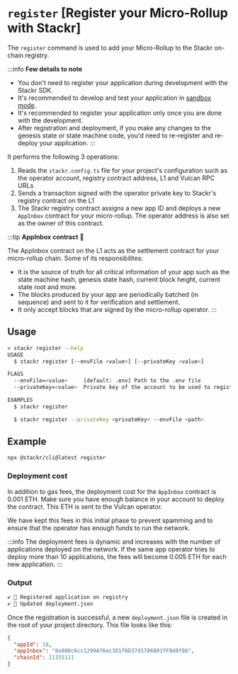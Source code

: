 # `register` [Register your Micro-Rollup with Stackr]

The `register` command is used to add your Micro-Rollup to the Stackr on-chain registry.

:::info
**Few details to note**

- You don't need to register your application during development with the Stackr SDK.
- It's recommended to develop and test your application in [sandbox mode](/build/zero-to-one/run-it/#lets-run--sandbox-mode).
- It's recommended to register your application only once you are done with the development.
- After registration and deployment, if you make any changes to the genesis state or state machine code, you'd need to re-register and re-deploy your application.
:::

It performs the following 3 operations:

1. Reads the `stackr.config.ts` file for your project's configuration such as the operator account, registry contract address, L1 and Vulcan RPC URLs
2. Sends a transaction signed with the operator private key to Stackr's registry contract on the L1
3. The Stackr registry contract assigns a new app ID and deploys a new `AppInbox` contract for your micro-rollup. The operator address is also set as the owner of this contract.

:::tip
**AppInbox contract** 📝

The AppInbox contract on the L1 acts as the settlement contract for your micro-rollup chain. Some of its responsibilites:

- It is the source of truth for all critical information of your app such as the state machine hash, genesis state hash, current block height, current state root and more.
- The blocks produced by your app are periodically batched (in sequence) and sent to it for verification and settlement.
- It only accept blocks that are signed by the micro-rollup operator.
:::

## Usage

```bash
» stackr register --help
USAGE
  $ stackr register [--envFile <value>] [--privateKey <value>]

FLAGS
  --envFile=<value>     [default: .env] Path to the .env file
  --privateKey=<value>  Private key of the account to be used to register the contract

EXAMPLES
  $ stackr register

  $ stackr register --privateKey <privateKey> --envFile <path>
```

## Example

```bash
npx @stackr/cli@latest register
```

### Deployment cost

In addition to gas fees, the deployment cost for the `AppInbox` contract is 0.001 ETH. Make sure you have enough balance in your account to deploy the contract. This ETH is sent to the Vulcan operator.

We have kept this fees in this initial phase to prevent spamming and to ensure that the operator has enough funds to run the network.

:::info
The deployment fees is dynamic and increases with the number of applications deployed on the network. If the same app operator tries to deploy more than 10 applications, the fees will become 0.005 ETH for each new application.
:::

### Output

```bash [terminal]
✔ 📝 Registered application on registry
✔ 🧰 Updated deployment.json
```

Once the registration is successful, a new `deployment.json` file is created in the root of your project directory. This file looks like this:

```json [deployment.json]
{
  "appId": 18,
  "appInbox": "0x808c6cc1299A76ec3D1f6D37d1786801fF8d8f86",
  "chainId": 11155111
}
```
